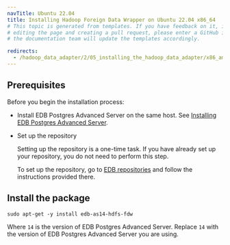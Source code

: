 ```yaml
---
navTitle: Ubuntu 22.04
title: Installing Hadoop Foreign Data Wrapper on Ubuntu 22.04 x86_64
# This topic is generated from templates. If you have feedback on it, instead of
# editing the page and creating a pull request, please enter a GitHub issue and
# the documentation team will update the templates accordingly.

redirects:
  - /hadoop_data_adapter/2/05_installing_the_hadoop_data_adapter/x86_amd64/hadoop_ubuntu22_x86
---
```


## Prerequisites

Before you begin the installation process:

- Install EDB Postgres Advanced Server on the same host. See [Installing EDB Postgres Advanced Server](/epas/latest/epas_inst_linux).

- Set up the repository

  Setting up the repository is a one-time task. If you have already set up your repository, you do not need to perform this step.

  To set up the repository, go to [EDB repositories](https://www.enterprisedb.com/repos-downloads) and follow the instructions provided there.

## Install the package

```shell
sudo apt-get -y install edb-as14-hdfs-fdw
```

Where `14` is the version of EDB Postgres Advanced Server. Replace `14` with the version of EDB Postgres Advanced Server you are using.
